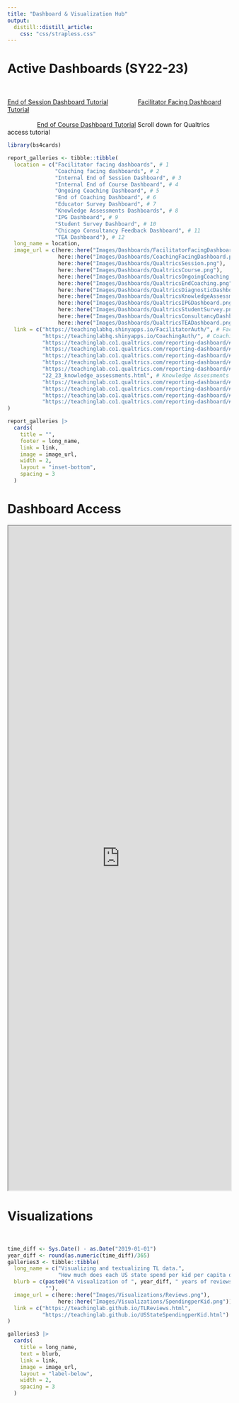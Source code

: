 ```yaml
---
title: "Dashboard & Visualization Hub"
output: 
  distill::distill_article:
    css: "css/strapless.css"
---
```


<!-- <base target="_blank"/> -->

# Active Dashboards (SY22-23)

<br>

<a href="https://youtu.be/mRBWfdjEv-4">End of Session Dashboard Tutorial</a>  &nbsp;&nbsp;&nbsp;&nbsp;&nbsp;&nbsp;&nbsp;&nbsp;&nbsp;&nbsp;&nbsp;&nbsp;&nbsp;&nbsp;&nbsp;&nbsp;<a href="https://youtu.be/dxE-PciN-ZY">Facilitator Facing Dashboard Tutorial</a>
<br>
<br>
&nbsp;&nbsp;&nbsp;&nbsp;&nbsp;&nbsp;&nbsp;&nbsp;&nbsp;&nbsp;&nbsp;&nbsp;&nbsp;&nbsp;&nbsp;&nbsp; <a href="https://youtu.be/KZsLENMy8cg">End of Course Dashboard Tutorial</a> Scroll down for Qualtrics access tutorial

```r
library(bs4cards)

report_galleries <- tibble::tibble(
  location = c("Facilitator facing dashboards", # 1
               "Coaching facing dashboards", # 2
               "Internal End of Session Dashboard", # 3
               "Internal End of Course Dashboard", # 4
               "Ongoing Coaching Dashboard", # 5
               "End of Coaching Dashboard", # 6
               "Educator Survey Dashboard", # 7
               "Knowledge Assessments Dashboards", # 8
               "IPG Dashboard", # 9
               "Student Survey Dashboard", # 10
               "Chicago Consultancy Feedback Dashboard", # 11
               "TEA Dashboard"), # 12
  long_name = location,
  image_url = c(here::here("Images/Dashboards/FacilitatorFacingDashboard.png"),
                here::here("Images/Dashboards/CoachingFacingDashboard.png"),
                here::here("Images/Dashboards/QualtricsSession.png"),
                here::here("Images/Dashboards/QualtricsCourse.png"),
                here::here("Images/Dashboards/QualtricsOngoingCoaching.png"),
                here::here("Images/Dashboards/QualtricsEndCoaching.png"),
                here::here("Images/Dashboards/QualtricsDiagnosticDashboard.png"),
                here::here("Images/Dashboards/QualtricsKnowledgeAssessment.png"),
                here::here("Images/Dashboards/QualtricsIPGDashboard.png"),
                here::here("Images/Dashboards/QualtricsStudentSurvey.png"),
                here::here("Images/Dashboards/QualtricsConsultancyDashboard.png"),
                here::here("Images/Dashboards/QualtricsTEADashboard.png")),
  link = c("https://teachinglabhq.shinyapps.io/FacilitatorAuth/", # Facilitator board 1
           "https://teachinglabhq.shinyapps.io/CoachingAuth/", # Coaching board 2
           "https://teachinglab.co1.qualtrics.com/reporting-dashboard/#/dashboard/62cf1818b2bfe20010b73370", # End of Session 3
           "https://teachinglab.co1.qualtrics.com/reporting-dashboard/#/dashboard/62f3cbf2bcc32c0010a7db88?pageId=Page_a4a3fb0e-2d6a-402c-9008-b299c554fd57", # End of Course 4
           "https://teachinglab.co1.qualtrics.com/reporting-dashboard/#/dashboard/6317cbd1f9feca001046524d?pageId=Page_f76e2092-a99b-480c-a9dd-2c4bb5becaee", # Ongoing Coaching 5
           "https://teachinglab.co1.qualtrics.com/reporting-dashboard/#/dashboard/6318d897a3a583000f1518ba?pageId=Page_0998ca6d-2c3c-463e-baed-f5dc6fd22289", # End of Coaching 6
           "https://teachinglab.co1.qualtrics.com/reporting-dashboard/#/dashboard/63053d35379f890010cc456e?pageId=Page_fcc6840b-679e-4652-b50c-6a95853b5887", # Educator Survey 7
           "22_23_knowledge_assessments.html", # Knowledge Assessments 8
           "https://teachinglab.co1.qualtrics.com/reporting-dashboard/#/dashboard/6349bfbbb614690016a0b7b1", # Classroom Observations 9
           "https://teachinglab.co1.qualtrics.com/reporting-dashboard/#/dashboard/6345c33160c27c00166cb726?pageId=Page_ee9d1195-c476-4414-b1ab-ee2da2fdb4ce", # Student Survey 10
           "https://teachinglab.co1.qualtrics.com/reporting-dashboard/#/dashboard/630500d0663413001002f3e9", # Chicago Consultancy 11
           "https://teachinglab.co1.qualtrics.com/reporting-dashboard/#/dashboard/63bdf29afe66530014e58930?pageId=Page_03b58604-212c-4977-85d8-20a3a24eefac") # TEA Dashboard 12
)

report_galleries |>
  cards(
    title = "",
    footer = long_name,
    link = link,
    image = image_url,
    width = 2,
    layout = "inset-bottom",
    spacing = 3
  )
```

# Dashboard Access

<center>
<p align="center" class = "l-screen">

<iframe height = "1500px" width = "100%" class="l-screen-inset shaded" src="https://docs.google.com/document/d/e/2PACX-1vSjVRONZssfrEojC0cbGwLbJ8mNvKm4-Q1slQeCB1GoO665U_b5bRr7-7yx7KPvqHU8vUbPTnGQoogd/pub?embedded=true"></iframe>

</p>
</center>

# Visualizations

<br>

```r
time_diff <- Sys.Date() - as.Date("2019-01-01")
year_diff <- round(as.numeric(time_diff)/365)
galleries3 <- tibble::tibble(
  long_name = c("Visualizing and textualizing TL data.",
                "How much does each US state spend per kid per capita over time?"),
  blurb = c(paste0("A visualization of ", year_diff, " years of reviews of Teaching Lab courses by type of content."),
            ""),
  image_url = c(here::here("Images/Visualizations/Reviews.png"),
                here::here("Images/Visualizations/SpendingperKid.png")),
  link = c("https://teachinglab.github.io/TLReviews.html",
           "https://teachinglab.github.io/USStateSpendingperKid.html")
)

galleries3 |>
  cards(
    title = long_name,
    text = blurb,
    link = link,
    image = image_url,
    layout = "label-below", 
    width = 2,
    spacing = 3
  )
```

<!-- # Inactive Dashboards (SY21-22) -->

<!-- <br> -->

<!-- All dashboards require an @teachinglab.org email login to verify that access to the correct content is granted. -->

<!-- <br> -->

<!-- ```{r inactive-dashboards-21-22, echo = F, layout = "l-page"} -->
<!-- # bs4cards::use_strapless(here::here("css")) -->
<!-- galleries <- tibble::tibble( -->
<!--   location = c("Facilitator End of Session Survey Dashboard", -->
<!--                 "End of Session Surveys 2021-2022", -->
<!--                 "End of Course Surveys 2021-2022",  -->
<!--                 "Survey Responses per Partner", -->
<!--                 "Coaching Participant Feedback 2022"), -->
<!--   long_name = location, -->
<!--   image_url = c(here::here("Images/Dashboards/FacilitatorPersonalDashboard.png"), -->
<!--                 here::here("Images/Dashboards/SessionDashboard.png"), -->
<!--                 here::here("Images/Dashboards/CourseDashboard.png"), -->
<!--                 here::here("Images/Dashboards/DiagnosticResponses.png"), -->
<!--                 here::here("Images/Dashboards/DiagnosticResponses.png")), -->
<!--   link = c("https://teachinglabhq.shinyapps.io/PersonalFacilitator/", -->
<!--            "https://teachinglabhq.shinyapps.io/SessionSurvey/", -->
<!--            "https://teachinglabhq.shinyapps.io/CourseSurvey/", -->
<!--            "https://teachinglabhq.shinyapps.io/DiagnosticComplete/", -->
<!--            "https://teachinglabhq.shinyapps.io/CoachingParticipantFeedback/") -->
<!-- ) -->

<!-- galleries |> -->
<!--   cards( -->
<!--     title = "Inactive Dashboards SY21-22", -->
<!--     link = link, -->
<!--     footer = long_name, -->
<!--     image = image_url, -->
<!--     layout = "label-below",  -->
<!--     width = 2,  -->
<!--     spacing = 3 -->
<!--   ) -->
<!-- ``` -->

<!-- <br> -->


<!-- # Inactive Dashboards (Pre SY20-21) -->

<!-- <br> -->

<!-- ```{r inactive-dashboards-20-21, echo = F} -->
<!-- galleries2 <- tibble::tibble( -->
<!--   location = c("End of Session Surveys before SY21-22"), -->
<!--   long_name = location, -->
<!--   image_url = c(here::here("Images/Dashboards/CourseDashboard.png")), -->
<!--   link = c("https://teachinglabhq.shinyapps.io/ParticipantFeedback/") -->
<!-- ) -->

<!-- galleries2 |> -->
<!--   cards( -->
<!--     title = "Inactive Dashboards SY20-21", -->
<!--     link = link, -->
<!--     footer = long_name, -->
<!--     image = image_url, -->
<!--     layout = "label-below",  -->
<!--     width = 2,  -->
<!--     spacing = 3 -->
<!--   ) -->
<!-- ``` -->

<!-- <br> -->
